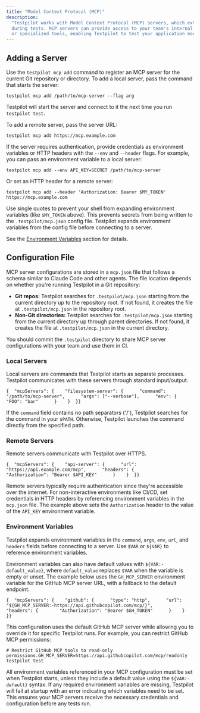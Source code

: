 ```yaml
---
title: "Model Context Protocol (MCP)"
description:
  "Testpilot works with Model Context Protocol (MCP) servers, which extend the LLM's capabilities
  during tests. MCP servers can provide access to your team's internal testing APIs, custom scripts,
  or specialized tools, enabling Testpilot to test your application more effectively."
---
```


## Adding a Server[​](#adding-a-server "Direct link to Adding a Server")

Use the `testpilot mcp add` command to register an MCP server for the current Git repository or
directory. To add a local server, pass the command that starts the server:

```
testpilot mcp add /path/to/mcp-server --flag arg
```

Testpilot will start the server and connect to it the next time you run `testpilot test`.

To add a remote server, pass the server URL:

```
testpilot mcp add https://mcp.example.com
```

If the server requires authentication, provide credentials as environment variables or HTTP headers
with the `--env` and `--header` flags. For example, you can pass an environment variable to a local
server:

```
testpilot mcp add --env API_KEY=SECRET /path/to/mcp-server
```

Or set an HTTP header for a remote server:

```
testpilot mcp add --header 'Authorization: Bearer $MY_TOKEN' https://mcp.example.com
```

Use single quotes to prevent your shell from expanding environment variables (like `$MY_TOKEN`
above). This prevents secrets from being written to the `.testpilot/mcp.json` config file. Testpilot
expands environment variables from the config file before connecting to a server.

See the [Environment Variables](#environment-variables) section for details.

## Configuration File[​](#configuration-file "Direct link to Configuration File")

MCP server configurations are stored in a `mcp.json` file that follows a schema similar to Claude
Code and other agents. The file location depends on whether you're running Testpilot in a Git
repository:

- **Git repos:** Testpilot searches for `.testpilot/mcp.json` starting from the current directory up
  to the repository root. If not found, it creates the file at `.testpilot/mcp.json` in the
  repository root.
- **Non-Git directories:** Testpilot searches for `.testpilot/mcp.json` starting from the current
  directory up through parent directories. If not found, it creates the file at
  `.testpilot/mcp.json` in the current directory.

You should commit the `.testpilot` directory to share MCP server configurations with your team and
use them in CI.

### Local Servers[​](#local-servers "Direct link to Local Servers")

Local servers are commands that Testpilot starts as separate processes. Testpilot communicates with
these servers through standard input/output.

```
{  "mcpServers": {    "filesystem-server": {      "command": "/path/to/mcp-server",      "args": ["--verbose"],      "env": {        "FOO": "bar"      }    }  }}
```

If the `command` field contains no path separators ('/'), Testpilot searches for the command in your
`$PATH`. Otherwise, Testpilot launches the command directly from the specified path.

### Remote Servers[​](#remote-servers "Direct link to Remote Servers")

Remote servers communicate with Testpilot over HTTPS.

```
{  "mcpServers": {    "api-server": {      "url": "https://api.example.com/mcp",      "headers": {        "Authorization": "Bearer $API_KEY"      }    }  }}
```

Remote servers typically require authentication since they're accessible over the internet. For
non-interactive environments like CI/CD, set credentials in HTTP headers by referencing environment
variables in the `mcp.json` file. The example above sets the `Authorization` header to the value of
the `API_KEY` environment variable.

### Environment Variables[​](#environment-variables "Direct link to Environment Variables")

Testpilot expands environment variables in the `command`, `args`, `env`, `url`, and `headers` fields
before connecting to a server. Use `$VAR` or `${VAR}` to reference environment variables.

Environment variables can also have default values with `${VAR:-default_value}`, where
`default_value` replaces `$VAR` when the variable is empty or unset. The example below uses the
`GH_MCP_SERVER` environment variable for the GitHub MCP server URL, with a fallback to the default
endpoint:

```
{  "mcpServers": {    "github": {      "type": "http",      "url": "${GH_MCP_SERVER:-https://api.githubcopilot.com/mcp/}",      "headers": {        "Authorization": "Bearer $GH_TOKEN"      }    }  }}
```

This configuration uses the default GitHub MCP server while allowing you to override it for specific
Testpilot runs. For example, you can restrict GitHub MCP permissions:

```
# Restrict GitHub MCP tools to read-only permissions.GH_MCP_SERVER=https://api.githubcopilot.com/mcp/readonly testpilot test
```

All environment variables referenced in your MCP configuration must be set when Testpilot starts,
unless they include a default value using the `${VAR:-default}` syntax. If any required environment
variables are missing, Testpilot will fail at startup with an error indicating which variables need
to be set. This ensures your MCP servers receive the necessary credentials and configuration before
any tests run.
